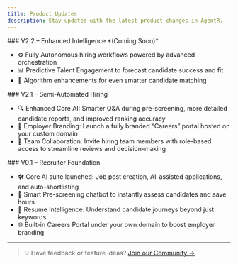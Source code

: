 ```yaml
---
title: Product Updates
description: Stay updated with the latest product changes in AgentR.
---
```


<Update label="(Upcoming)">
### V2.2 – Enhanced Intelligence *(Coming Soon)*

- ⚙️ Fully Autonomous hiring workflows powered by advanced orchestration  
- 📊 Predictive Talent Engagement to forecast candidate success and fit  
- 🧠 Algorithm enhancements for even smarter candidate matching  
</Update>
<Update label="July 2025">
### V2.1 – Semi-Automated Hiring

- 🔍 Enhanced Core AI: Smarter Q&A during pre-screening, more detailed candidate reports, and improved ranking accuracy  
- 🎨 Employer Branding: Launch a fully branded “Careers” portal hosted on your custom domain  
- 🤝 Team Collaboration: Invite hiring team members with role-based access to streamline reviews and decision-making  
</Update>

<Update label="April 2025">
### V0.1 – Recruiter Foundation

- 🛠️ Core AI suite launched: Job post creation, AI-assisted applications, and auto-shortlisting  
- 💬 Smart Pre-screening chatbot to instantly assess candidates and save hours  
- 🧾 Resume Intelligence: Understand candidate journeys beyond just keywords  
- 🌐 Built-in Careers Portal under your own domain to boost employer branding  
</Update>

---

> 💡 Have feedback or feature ideas? [Join our Community →](https://agentr.global/community)
